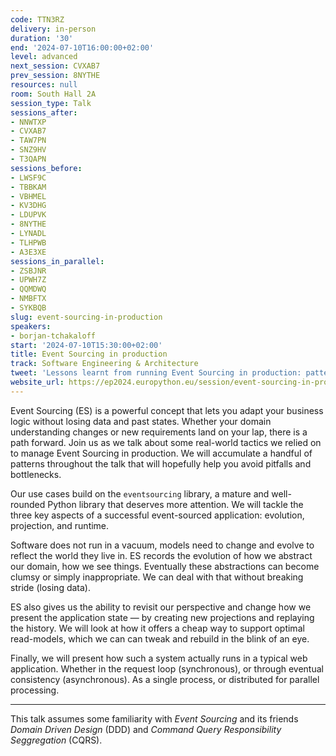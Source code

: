 ```yaml
---
code: TTN3RZ
delivery: in-person
duration: '30'
end: '2024-07-10T16:00:00+02:00'
level: advanced
next_session: CVXAB7
prev_session: 8NYTHE
resources: null
room: South Hall 2A
session_type: Talk
sessions_after:
- NNWTXP
- CVXAB7
- TAW7PN
- SNZ9HV
- T3QAPN
sessions_before:
- LWSF9C
- TBBKAM
- VBHMEL
- KV3DHG
- LDUPVK
- 8NYTHE
- LYNADL
- TLHPWB
- A3E3XE
sessions_in_parallel:
- ZSBJNR
- UPWH7Z
- QQMDWQ
- NMBFTX
- SYKBQB
slug: event-sourcing-in-production
speakers:
- borjan-tchakaloff
start: '2024-07-10T15:30:00+02:00'
title: Event Sourcing in production
track: Software Engineering & Architecture
tweet: 'Lessons learnt from running Event Sourcing in production: patterns and pitfalls'
website_url: https://ep2024.europython.eu/session/event-sourcing-in-production
---
```


Event Sourcing (ES) is a powerful concept that lets you adapt your business logic without losing data and past states.
Whether your domain understanding changes or new requirements land on your lap, there is a path forward.
Join us as we talk about some real-world tactics we relied on to manage Event Sourcing in production.
We will accumulate a handful of patterns throughout the talk that will hopefully help you avoid pitfalls and bottlenecks.

Our use cases build on the `eventsourcing` library, a mature and well-rounded Python library that deserves more attention.
We will tackle the three key aspects of a successful event-sourced application: evolution, projection, and runtime.

Software does not run in a vacuum, models need to change and evolve to reflect the world they live in.
ES records the evolution of how we abstract our domain, how we see things.
Eventually these abstractions can become clumsy or simply inappropriate.
We can deal with that without breaking stride (losing data).

ES also gives us the ability to revisit our perspective and change how we present the application state — by creating new projections and replaying the history.
We will look at how it offers a cheap way to support optimal read-models, which we can can tweak and rebuild in the blink of an eye.

Finally, we will present how such a system actually runs in a typical web application.
Whether in the request loop (synchronous), or through eventual consistency (asynchronous).
As a single process, or distributed for parallel processing.

---

This talk assumes some familiarity with _Event Sourcing_ and its friends _Domain Driven Design_ (DDD) and _Command Query Responsibility Seggregation_ (CQRS).
